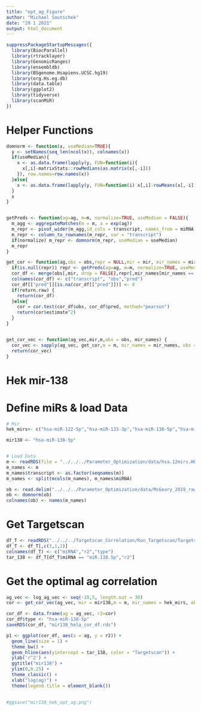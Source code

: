 ```yaml
---
title: "opt_ag_Figure"
author: "Michael Soutschek"
date: "29 1 2021"
output: html_document
---
```




```r
suppressPackageStartupMessages({
  library(BiocParallel)
  library(rtracklayer)
  library(GenomicRanges)
  library(ensembldb)
  library(BSgenome.Hsapiens.UCSC.hg19)
  library(org.Hs.eg.db)
  library(data.table)
  library(ggplot2)
  library(tidyverse)
  library(scanMiR)
})
```





# Helper Functions
```r
domnorm <- function(x, useMedian=TRUE){
  y <- setNames(seq_len(ncol(x)), colnames(x))
  if(useMedian){
    x <- as.data.frame(lapply(y, FUN=function(i){
      x[,i]-matrixStats::rowMedians(as.matrix(x[,-i]))
    }), row.names=row.names(x))
  }else{
    x <- as.data.frame(lapply(y, FUN=function(i) x[,i]-rowMeans(x[,-i])), row.names=row.names(x), check.names = FALSE)
  }  
  x
}


getPreds <- function(ag=ag, m=m, normalize=TRUE, useMedian = FALSE){
  m_agg <- aggregateMatches(m = m, a = exp(ag))
  m_repr <- pivot_wider(m_agg,id_cols = transcript, names_from = miRNA, values_from = repression, values_fill = list(repression = 0))
  m_repr <- column_to_rownames(m_repr, var = "transcript")
  if(normalize) m_repr <- domnorm(m_repr, useMedian = useMedian)
  m_repr
}

get_cor <- function(ag,obs = obs,repr = NULL,mir = mir, mir_names = mir_names, m=NULL,return.raw = FALSE) {
  if(is.null(repr)) repr <- getPreds(ag=ag, m=m, normalize=TRUE, useMedian = FALSE)
  cor_df <- merge(obs[,mir, drop = FALSE],repr[,mir_names[mir_names == mir], drop = FALSE], by = 0, all.x = TRUE)
  colnames(cor_df) <- c("transcript", "obs","pred")
  cor_df[["pred"]][is.na(cor_df[["pred"]])] <- 0
  if(return.raw) {
    return(cor_df)
  }else{
    cor = cor.test(cor_df$obs, cor_df$pred, method="pearson")
    return(cor$estimate^2)
  }
}


get_cor_vec <- function(ag_vec,mir,m,obs = obs, mir_names) {
  cor_vec <- sapply(ag_vec, get_cor,m = m, mir_names = mir_names, obs = obs, mir = mir)
  return(cor_vec)
} 

```



# Hek mir-138

# Define miRs & load Data
```r
# Mir
hek_mirs<- c("hsa-miR-122-5p","hsa-miR-133-3p","hsa-miR-138-5p","hsa-miR-145-5p","hsa-miR-184","hsa-miR-190a-5p","hsa-miR-200b-3p","hsa-miR-216a-5p","hsa-miR-217-5p","hsa-miR-219a-5p","hsa-miR-375-3p","hsa-miR-451a")

mir138 <- "hsa-miR-138-5p"


# Load Data
m <- readRDS(file = "../../../Parameter_Optimization/data/hsa.12mirs.HEK.fullScan.GR.rds")
m_names <- m
m_names$transcript <- as.factor(seqnames(m))
m_names <- split(mcols(m_names), m_names$miRNA)

ob <- read.delim("../../../Parameter_Optimization/data/McGeary_2019_raw/GSE140218_HEK293FT_transfection_logtpm_batchnormalized.txt", row.names=1)
ob <- domnorm(ob)
colnames(ob) <- names(m_names)
```


# Get Targetscan
```r
df_T <- readRDS("../../../Targetscan_Correlation/Run_Targetscan/Targetscan_corr_hek.rds")
df_T <- df_T[,c(3,1,2)]
colnames(df_T) <- c("miRNA","r2","type")
tar_138 <- df_T[df_T$miRNA == "miR.138.5p","r2"]
```



# Get the optimal ag correlation
```r
ag_vec <- log_ag_vec <- seq(-10,5, length.out = 30)
cor <- get_cor_vec(ag_vec, mir = mir138,m = m, mir_names = hek_mirs, obs = ob)

cor_df <- data.frame(ag = ag_vec, r2=cor)
cor_df$type <- "hsa-miR-138-5p"
saveRDS(cor_df, "mir138_hela_cor_df.rds")

p1 <- ggplot(cor_df, aes(x = ag, y = r2)) + 
  geom_line(size = 1) +
  theme_bw() +
  geom_hline(aes(yintercept = tar_138, color = "Targetscan")) +
  ylab('r^2') +
  ggtitle("mir138") + 
  ylim(0,0.25) + 
  theme_classic() + 
  xlab("log(ag)") + 
  theme(legend.title = element_blank())
  

#ggsave("mir138_hek_opt_ag.png")
```













